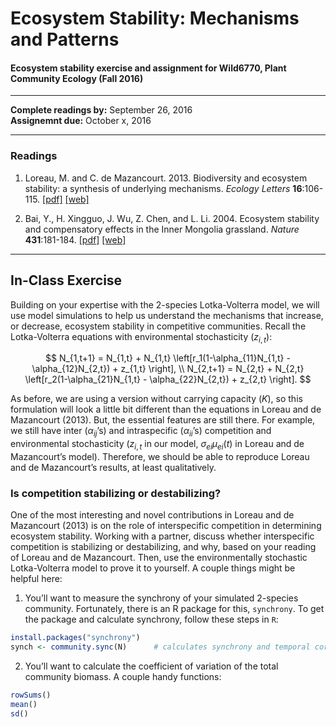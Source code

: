 # Ecosystem Stability: Mechanisms and Patterns
#### Ecosystem stability exercise and assignment for Wild6770, Plant Community Ecology (Fall 2016)

-------------------

**Complete readings by:** September 26, 2016  
**Assignemnt due:** October x, 2016

-------------------

### Readings
1. Loreau, M. and C. de Mazancourt. 2013. Biodiversity and ecosystem stability: a synthesis of underlying mechanisms. *Ecology Letters* **16**:106-115. [[pdf]](http://github.com/atredennick/EcoStability_Wild6770/blob/master/pdfs/Loreau_2013_ELE.pdf) [[web]](http://onlinelibrary.wiley.com/doi/10.1111/ele.12073/abstract)

2. Bai, Y., H. Xingguo, J. Wu, Z. Chen, and L. Li. 2004. Ecosystem stability and compensatory effects in the Inner Mongolia grassland. *Nature* **431**:181-184. [[pdf]](http://github.com/atredennick/EcoStability_Wild6770/blob/master/pdfs/Bai_2004_Nature.pdf) [[web]](http://www.nature.com/nature/journal/v431/n7005/abs/nature02850.html)

-------------------

## In-Class Exercise
Building on your expertise with the 2-species Lotka-Volterra model, we will use model simulations to help us understand the mechanisms that increase, or decrease, ecosystem stability in competitive communities. Recall the Lotka-Volterra equations with environmental stochasticity ($z_{i,t}$):

$$
N_{1,t+1} = N_{1,t} + N_{1,t} \left[r_1(1-\alpha_{11}N_{1,t} - \alpha_{12}N_{2,t}) + z_{1,t} \right], \\
N_{2,t+1} = N_{2,t} + N_{2,t} \left[r_2(1-\alpha_{21}N_{1,t} - \alpha_{22}N_{2,t}) + z_{2,t} \right].
$$

As before, we are using a version without carrying capacity ($K$), so this formulation will look a little bit different than the equations in Loreau and de Mazancourt (2013). But, the essential features are still there. For example, we still have inter ($\alpha_{ij}$'s) and intraspecific ($\alpha_{ii}$'s) competition and environmental stochasticity ($z_{i,t}$ in our model, $\sigma_{ei}\mu_{ei}(t)$ in Loreau and de Mazancourt's model). Therefore, we should be able to reproduce Loreau and de Mazancourt's results, at least qualitatively.

### Is competition stabilizing or destabilizing?
One of the most interesting and novel contributions in Loreau and de Mazancourt (2013) is on the role of interspecific competition in determining ecosystem stability. Working with a partner, discuss whether interspecific competition is stabilizing or destabilizing, and why, based on your reading of Loreau and de Mazancourt. Then, use the environmentally stochastic Lotka-Volterra model to prove it to yourself. A couple things might be helpful here:

1. You'll want to measure the synchrony of your simulated 2-species community. Fortunately, there is an R package for this, ```synchrony```. To get the package and calculate synchrony, follow these steps in ```R```:

```r
install.packages("synchrony")
synch <- community.sync(N)      # calculates synchrony and temporal correlation of community matrix N
```

2. You'll want to calculate the coefficient of variation of the total community biomass. A couple handy functions:

```r
rowSums()
mean()
sd()
```